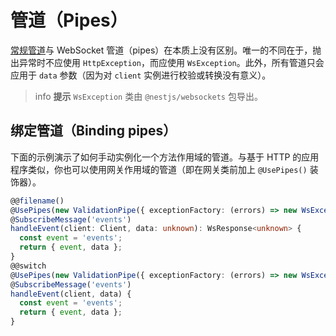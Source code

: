 # 管道（Pipes）

[常规管道](/pipes)与 WebSocket 管道（pipes）在本质上没有区别。唯一的不同在于，抛出异常时不应使用 `HttpException`，而应使用 `WsException`。此外，所有管道只会应用于 `data` 参数（因为对 `client` 实例进行校验或转换没有意义）。

> info **提示** `WsException` 类由 `@nestjs/websockets` 包导出。

## 绑定管道（Binding pipes）

下面的示例演示了如何手动实例化一个方法作用域的管道。与基于 HTTP 的应用程序类似，你也可以使用网关作用域的管道（即在网关类前加上 `@UsePipes()` 装饰器）。

```ts
@@filename()
@UsePipes(new ValidationPipe({ exceptionFactory: (errors) => new WsException(errors) }))
@SubscribeMessage('events')
handleEvent(client: Client, data: unknown): WsResponse<unknown> {
  const event = 'events';
  return { event, data };
}
@@switch
@UsePipes(new ValidationPipe({ exceptionFactory: (errors) => new WsException(errors) }))
@SubscribeMessage('events')
handleEvent(client, data) {
  const event = 'events';
  return { event, data };
}
```
